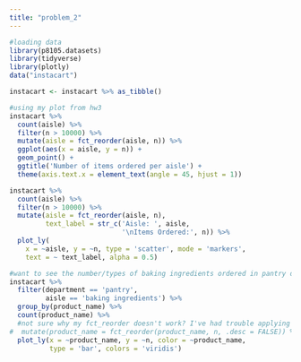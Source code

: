 ```yaml
---
title: "problem_2"
---
```


```r
#loading data
library(p8105.datasets)
library(tidyverse)
library(plotly)
data("instacart")

instacart <- instacart %>% as_tibble()
```

```r
#using my plot from hw3 
instacart %>%
  count(aisle) %>%
  filter(n > 10000) %>%
  mutate(aisle = fct_reorder(aisle, n)) %>%
  ggplot(aes(x = aisle, y = n)) +
  geom_point() +
  ggtitle('Number of items ordered per aisle') +
  theme(axis.text.x = element_text(angle = 45, hjust = 1))
```



    
```r
instacart %>%
  count(aisle) %>%
  filter(n > 10000) %>%
  mutate(aisle = fct_reorder(aisle, n),
         text_label = str_c('Aisle: ', aisle,
                            '\nItems Ordered:', n)) %>%
  plot_ly(
    x = ~aisle, y = ~n, type = 'scatter', mode = 'markers',
    text = ~ text_label, alpha = 0.5)
```





```r
#want to see the number/types of baking ingredients ordered in pantry department
instacart %>%
  filter(department == 'pantry',
         aisle == 'baking ingredients') %>%
  group_by(product_name) %>%
  count(product_name) %>%
  #not sure why my fct_reorder doesn't work? I've had trouble applying it to other assignments too.
#  mutate(product_name = fct_reorder(product_name, n, .desc = FALSE)) %>%
  plot_ly(x = ~product_name, y = ~n, color = ~product_name,
          type = 'bar', colors = 'viridis')
```

  
